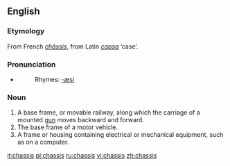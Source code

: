 ==English==

===Etymology===
From French ''[[châssis]]'', from Latin ''[[capsa]]'' ‘case’.

===Pronunciation===
* {{IPA|/ˈʃæsi/}}
*:Rhymes: [[Rhymes:English:-æsi|-æsi]]

===Noun===
{{en-noun|chassis}}

#A base frame, or movable railway, along which the carriage of a mounted [[gun]] moves backward and forward.
#The base frame of a motor vehicle.
#A frame or housing containing electrical or mechanical equipment, such as on a computer.

[[it:chassis]]
[[pl:chassis]]
[[ru:chassis]]
[[vi:chassis]]
[[zh:chassis]]